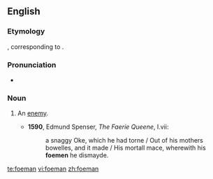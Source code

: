 ==English==
===Etymology===
{{etyl|ang}} {{term|fahman|fāhman}}, corresponding to {{compound|foe|man}}.

===Pronunciation===
*{{a|UK}} {{IPA|/ˈfəʊmən/}}

===Noun===
{{en-noun|pl=foemen}}

# {{archaic}} An [[enemy]].
#*'''1590''', Edmund Spenser, ''The Faerie Queene'', I.vii:
#*:a snaggy Oke, which he had torne / Out of his mothers bowelles, and it made / His mortall mace, wherewith his '''foemen''' he dismayde.

[[te:foeman]]
[[vi:foeman]]
[[zh:foeman]]